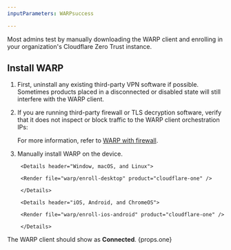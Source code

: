 ```yaml
---
inputParameters: WARPsuccess

---
```



Most admins test by manually downloading the WARP client and enrolling in your organization's Cloudflare Zero Trust instance.

## Install WARP

1. First, uninstall any existing third-party VPN software if possible. Sometimes products placed in a disconnected or disabled state will still interfere with the WARP client.
2. If you are running third-party firewall or TLS decryption software, verify that it does not inspect or block traffic to the WARP client orchestration IPs:
  	<Render file="warp/client-orchestration-ips" product="cloudflare-one" />

	For more information, refer to [WARP with firewall](/cloudflare-one/connections/connect-devices/warp/deployment/firewall/).

3. Manually install WARP on the device.

		<Details header="Window, macOS, and Linux">

		<Render file="warp/enroll-desktop" product="cloudflare-one" />

		</Details>

		<Details header="iOS, Android, and ChromeOS">

		<Render file="warp/enroll-ios-android" product="cloudflare-one" />

		</Details>

The WARP client should show as **Connected**. {props.one}
